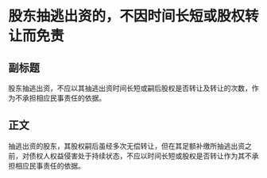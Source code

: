 # 股东抽逃出资的，不因时间长短或股权转让而免责
## 副标题
股东抽逃出资，不应以其抽逃出资时间长短或嗣后股权是否转让及转让的次数，作为不承担相应民事责任的依据。
## 正文
抽逃出资的股东，其股权嗣后虽经多次无偿转让，但在其足额补缴所抽逃出资之前，对债权人权益侵害处于持续状态，不应以时间长短或股权是否转让作为其不承担相应民事责任的依据。